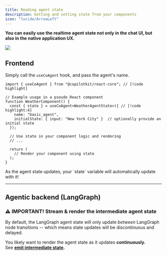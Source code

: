 ```yaml
---
title: Reading agent state
description: Getting and setting state from your components
icon: "lucide/ArrowLeft"
---
```


**You can easily use the realtime agent state not only in the chat UI, but also in the native application UX.**

<Frame>
  <img src="/images/coagents/intermediate-state.gif" />
</Frame>

## Frontend

<Steps>
<Step>

Simply call the `useCoAgent` hook, and pass the agent's name.


```tsx
import { useCoAgent } from "@copilotkit/react-core"; // [!code highlight]

// Example usage in a pseudo React component
function WeatherComponent() {
  const { state } = useCoAgent<WeatherAgentState>({ // [!code highlight:4]
    name: "basic_agent",
    initialState: { input: "New York City" }  // optionally provide an initial state
  });

  // Use state in your component logic and rendering
  // ...

  return (
    // Render your component using state
  );
}
```

</Step>


<Step>
As the agent state updates, your `state` variable will automatically update with it!
</Step>

</Steps>


---

## Agentic backend (LangGraph)
<Steps>
<Step>

### ⚠️ IMPORTANT! Stream & render the intermediate agent state
By default, the LangGraph agent state will only update *between* LangGraph node transitions --
which means state updates will be discontinuous and delayed.

You likely want to render the agent state as it updates **continuously.**<br/>
See **[emit intermediate state](/coagents/advanced/intermediate-state-streaming).**


</Step>
</Steps>
